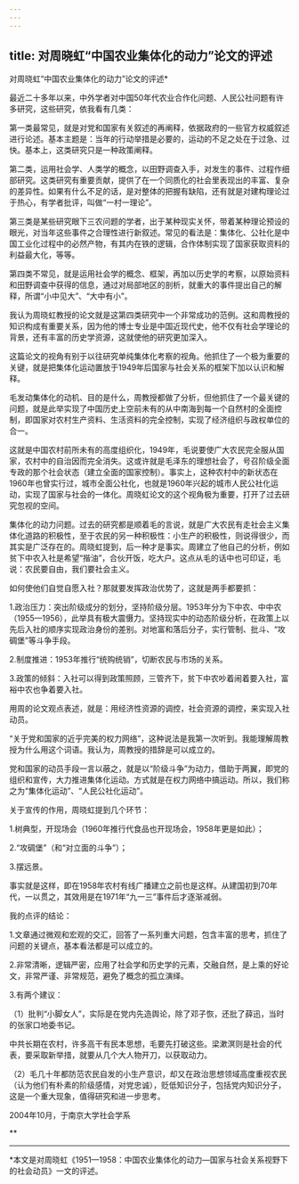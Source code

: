 ```yaml
---
---
---
```

title: 对周晓虹“中国农业集体化的动力”论文的评述
---




对周晓虹“中国农业集体化的动力”论文的评述*



最近二十多年以来，中外学者对中国50年代农业合作化问题、人民公社问题有许多研究，这些研究，依我看有几类：

第一类最常见，就是对党和国家有关叙述的再阐释，依据政府的一些官方权威叙述进行论述。基本主题是：当年的行动举措是必要的，运动的不足之处在于过急、过快。基本上，这类研究只是一种政策阐释。

第二类，运用社会学、人类学的概念，以田野调查入手，对发生的事件、过程作细部研究。这类研究有重要贡献，提供了在一个同质化的社会里表现出的丰富、复杂的差异性。如果有什么不足的话，是对整体的把握有缺陷，还有就是对建构理论过于热心，有学者批评，叫做“一村一理论”。

第三类是某些研究眼下三农问题的学者，出于某种现实关怀，带着某种理论预设的眼光，对当年这些事件之合理性进行新叙述。常见的看法是：集体化、公社化是中国工业化过程中的必然产物，有其内在铁的逻辑，合作体制实现了国家获取资料的利益最大化，等等。

第四类不常见，就是运用社会学的概念、框架，再加以历史学的考察，以原始资料和田野调查中获得的信息，通过对局部地区的剖析，就重大的事件提出自己的解释，所谓“小中见大”、“大中有小”。

我认为周晓虹教授的论文就是这第四类研究中一个非常成功的范例。这和周教授的知识构成有重要关系，因为他的博士专业是中国近现代史，他不仅有社会学理论的背景，还有丰富的历史学资源，这就使他的研究更加深入。

这篇论文的视角有别于以往研究单纯集体化考察的视角。他抓住了一个极为重要的关键，就是把集体化运动置放于1949年后国家与社会关系的框架下加以认识和解释。

毛发动集体化的动机、目的是什么，周教授都做了分析，但他抓住了一个最关键的问题，就是此举实现了中国历史上空前未有的从中南海到每一个自然村的全面控制，即国家对农村生产资料、生活资料的完全控制，实现了经济组织与政权单位的合一。

这就是中国农村前所未有的高度组织化，1949年，毛说要使广大农民完全服从国家，农村中的自治因而完全消失。这或许就是毛泽东的理想社会了，号召阶级全面专政的那个社会状态（建立全面的国家控制）。事实上，这种农村中的新状态在1960年也曾实行过，城市全面公社化，也就是1960年兴起的城市人民公社化运动，实现了国家与社会的一体化。周晓虹论文的这个视角极为重要，打开了过去研究忽视的空间。

集体化的动力问题。过去的研究都是顺着毛的言说，就是广大农民有走社会主义集体化道路的积极性，至于农民的另一种积极性：小生产的积极性，则说得很少，而其实是广泛存在的。周晓虹提到，后一种才是事实。周建立了他自己的分析，例如贫下中农入社是希望“揩油”，合伙开饭，吃大户。这点从毛的话中也可印证，毛说：农民要自由，我们要社会主义。

如何使他们自觉自愿入社？那就要发挥政治优势了，这就是两手都要抓：

1.政治压力：突出阶级成分的划分，坚持阶级分层。1953年分为下中农、中中农（1955—1956），此举具有极大震慑力。坚持现实中的动态阶级分析，在政策上以先后入社的顺序实现政治身份的差别。对地富和落后分子，实行管制、批斗、“攻碉堡”等斗争手段。

2.制度推进：1953年推行“统购统销”，切断农民与市场的关系。

3.政策的倾斜：入社可以得到政策照顾，三管齐下，贫下中农吵着闹着要入社，富裕中农也争着要入社。

用周的论文观点表述，就是：用经济性资源的调控，社会资源的调控，来实现入社动员。



“关于党和国家的近乎完美的权力网络”，这种说法是我第一次听到。我能理解周教授为什么用这个词语。我认为，周教授的措辞是可以成立的。

党和国家的动员手段一言以蔽之，就是以“阶级斗争”为动力，借助于两翼，即党的组织和宣传，大力推进集体化运动。方式就是在权力网络中搞运动。所以，我们称之为“集体化运动”、“人民公社化运动”。

关于宣传的作用，周晓虹提到几个环节：

1.树典型，开现场会（1960年推行代食品也开现场会，1958年更是如此）；

2.“攻碉堡”（和“对立面的斗争”）；

3.摆远景。

事实就是这样，即在1958年农村有线广播建立之前也是这样。从建国初到70年代，一以贯之，其效用是在1971年“九一三”事件后才逐渐减弱。



我的点评的结论：

1.文章通过微观和宏观的交汇，回答了一系列重大问题，包含丰富的思考，抓住了问题的关键点，基本看法都是可以成立的。

2.非常清晰，逻辑严密，应用了社会学和历史学的元素，交融自然，是上乘的好论文，非常严谨、非常规范，避免了概念的孤立演绎。

3.有两个建议：

（1）批判“小脚女人”，实际是在党内先造舆论，除了邓子恢，还批了薛迅，当时的张家口地委书记。

中共长期在农村，许多高干有民本思想，毛要先打破这些。梁漱溟则是社会的代表，要采取新举措，就要从几个大人物开刀，以获取动力。

（2）毛几十年都防范农民自发的小生产意识，却又在政治思想领域高度重视农民（认为他们有朴素的阶级感情，对党忠诚），贬低知识分子，包括党内知识分子，这是一个重大现象，值得研究和进一步思考。



2004年10月，于南京大学社会学系



**


***



*本文是对周晓虹《1951—1958：中国农业集体化的动力—国家与社会关系视野下的社会动员》一文的评述。